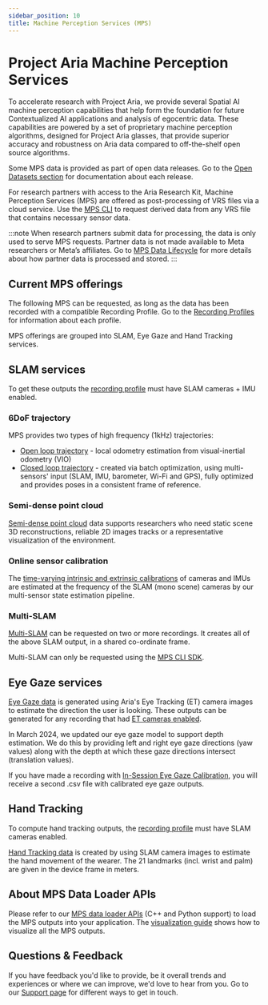 ```yaml
---
sidebar_position: 10
title: Machine Perception Services (MPS)
---
```


# Project Aria Machine Perception Services

To accelerate research with Project Aria, we provide several Spatial AI machine perception capabilities that help form the foundation for future Contextualized AI applications and analysis of egocentric data. These capabilities are powered by a set of proprietary machine perception algorithms, designed for Project Aria glasses, that provide superior accuracy and robustness on Aria data compared to off-the-shelf open source algorithms.

Some MPS data is provided as part of open data releases. Go to the [Open Datasets section](/open_datasets/open_datasets.mdx) for documentation about each release.

For research partners with access to the Aria Research Kit, Machine Perception Services (MPS) are offered as post-processing of VRS files via a cloud service. Use the [MPS CLI](request_mps/mps_cli.mdx) to request derived data from any VRS file that contains necessary sensor data.

:::note
When research partners submit data for processing, the data is only used to serve MPS requests. Partner data is not made available to Meta researchers or Meta’s affiliates. Go to [MPS Data Lifecycle](/ARK/mps/mps_processing.mdx) for more details about how partner data is processed and stored.
:::


## Current MPS offerings
The following MPS can be requested, as long as the data has been recorded with a compatible Recording Profile. Go to the [Recording Profiles](/tech_spec/recording_profiles.mdx) for information about each profile.

MPS offerings are grouped into SLAM, Eye Gaze and Hand Tracking services.

## SLAM services

To get these outputs the [recording profile](/tech_spec/recording_profiles.mdx) must have SLAM cameras + IMU enabled.

### 6DoF trajectory
MPS provides two types of high frequency (1kHz) trajectories:
* [Open loop trajectory](/data_formats/mps/slam/mps_trajectory.mdx#open-loop-trajectory) - local odometry estimation from visual-inertial odometry (VIO)
* [Closed loop trajectory](/data_formats/mps/slam/mps_trajectory.mdx#closed-loop-trajectory) - created via batch optimization, using multi-sensors' input (SLAM, IMU, barometer, Wi-Fi and GPS), fully optimized and provides poses in a consistent frame of reference.

### Semi-dense point cloud

[Semi-dense point cloud](/data_formats/mps/slam/mps_pointcloud.mdx) data supports researchers who need static scene 3D reconstructions, reliable 2D images tracks or a representative visualization of the environment.

### Online sensor calibration
The [time-varying intrinsic and extrinsic calibrations](/data_formats/mps/slam/mps_calibration.mdx) of cameras and IMUs are estimated at the frequency of the SLAM (mono scene) cameras by our multi-sensor state estimation pipeline.

### Multi-SLAM

[Multi-SLAM](/data_formats/mps/slam/mps_multi_slam.mdx) can be requested on two or more recordings. It creates all of the above SLAM output, in a shared co-ordinate frame.

Multi-SLAM can only be requested using the [MPS CLI SDK](request_mps/mps_cli.mdx).

## Eye Gaze services

[Eye Gaze data](/data_formats/mps/mps_eye_gaze.mdx) is generated using Aria's Eye Tracking (ET) camera images to estimate the direction the user is looking. These outputs can be generated for any recording that had [ET cameras enabled](/tech_spec/recording_profiles.mdx).

In March 2024, we updated our eye gaze model to support depth estimation. We do this by providing left and right eye gaze directions (yaw values) along with the depth at which these gaze directions intersect (translation values).

If you have made a recording with [In-Session Eye Gaze Calibration](eye_gaze_calibration.mdx), you will receive a second .csv file with calibrated eye gaze outputs.


## Hand Tracking
To compute hand tracking outputs, the [recording profile](/tech_spec/recording_profiles.mdx) must have SLAM cameras enabled.

[Hand Tracking data](/data_formats/mps/hand_tracking/hand_tracking.mdx) is created by using SLAM camera images to estimate the hand movement of the wearer. The 21 landmarks (incl. wrist and palm) are given in the device frame in meters.


## About MPS Data Loader APIs
Please refer to our [MPS data loader APIs](/data_utilities/core_code_snippets/mps.mdx#load-mps-output) (C++ and Python support) to load the MPS outputs into your application. The [visualization guide](/data_utilities/visualization/visualization_cpp.mdx#mps-static-scene-visualizer) shows how to visualize all the MPS outputs.

## Questions & Feedback

If you have feedback you'd like to provide, be it overall trends and experiences or where we can improve, we'd love to hear from you. Go to our [Support page](/support.mdx) for different ways to get in touch.
